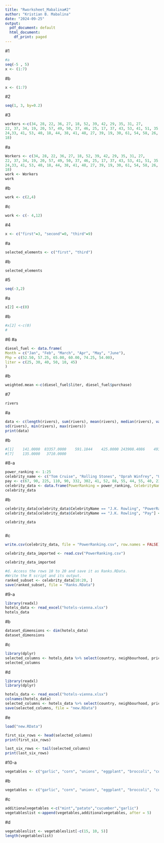```yaml
---
title: "Rworksheet_Mabalina#2"
author: "Kristian B. Mabalina"
date: "2024-09-25"
output:
  pdf_document: default
  html_document:
    df_print: paged
---
```


#1
```r
#a
seq(-5 , 5)
x <- (1:7)

```
#b
```r

x <- (1:7)
```

#2
```r
seq(1, 3, by=0.2)
```

#3
```r
workers <-c(34, 28, 22, 36, 27, 18, 52, 39, 42, 29, 35, 31, 27,
22, 37, 34, 19, 20, 57, 49, 50, 37, 46, 25, 17, 37, 43, 53, 41, 51, 35,
24,33, 41, 53, 40, 18, 44, 38, 41, 48, 27, 39, 19, 30, 61, 54, 58, 26,
18)
```
#a
```r
Workers <- c(34, 28, 22, 36, 27, 18, 52, 39, 42, 29, 35, 31, 27,
22, 37, 34, 19, 20, 57, 49, 50, 37, 46, 25, 17, 37, 43, 53, 41, 51, 35,
24,33, 41, 53, 40, 18, 44, 38, 41, 48, 27, 39, 19, 30, 61, 54, 58, 26,
18)
work <- Workers
work
```
#b
```r
work <- c(2,4)
```
#c
```r
work <- c(- 4,12)
```
#4
```r
x <- c("first"=3, "second"=0, "third"=9)
```
#a
```r
selected_elements <- c("first", "third")
```
#b
```r
selected_elements
```
#5
```r
seq(-3,2)
```
#a
```r
x[2] <-c(0)
```
#b
```r
#x[2] <-c(0)
#
```
#6
#a
```r
diesel_fuel <- data.frame(
Month = c("Jan", "Feb", "March", "Apr", "May", "June"),
Php = c(52.50, 57.25, 65.00, 60.00, 74.25, 54.00),
liter = c(25, 30, 40, 50, 10, 45)
)

```
#b
```r
weighted.mean <-c(diesel_fuel$liter, diesel_fuel$purchase)
```

#7
```r
rivers
```
#a
```r
data <- c(length(rivers), sum(rivers), mean(rivers), median(rivers), var(rivers),
sd(rivers), min(rivers), max(rivers))
print(data)
```
#b
```r
#[1]    141.0000  83357.0000    591.1844    425.0000 243908.4086    493.8708
#[7]    135.0000   3710.0000
```

#8-a
```r
power_ranking <- 1:25
celebrity_name <- c("Tom Cruise", "Rolling Stones", "Oprah Winfrey", "U2", "Tiger Woods", "Steven Spielberg", "Howard Stern", "50 Cent", "Cast of the Sopranos", "Dan Brown", "Bruce Springsteen", "Donald Trump", "Muhammad Ali", "Paul McCartney", "George Lucas", "Elton John", "David Letterman", "Phil Mickelson", "J.K. Rowling", "Bradd Pitt", "Peter Jackson", "Dr. Phil McGraw", "Jay Leno", "Celine Dion", "Kobe Bryant")
pay <- c(67, 90, 225, 110, 90, 332, 302, 41, 52, 88, 55, 44, 55, 40, 233, 34, 40, 47, 75, 25, 39, 45, 32, 40, 31)
celebrity_data <- data.frame(PowerRanking = power_ranking, CelebrityName = celebrity_name, Pay = pay)
celebrity_data

```
#b
```r
celebrity_data[celebrity_data$CelebrityName == "J.K. Rowling", "PowerRanking"] <- 15
celebrity_data[celebrity_data$CelebrityName == "J.K. Rowling", "Pay"] <- 90

celebrity_data



```
#c
```r
write.csv(celebrity_data, file = "PowerRanking.csv", row.names = FALSE)

celebrity_data_imported <- read.csv("PowerRanking.csv")

celebrity_data_imported

```

```r
#d. Access the rows 10 to 20 and save it as Ranks.RData.
#Write the R script and its output.
ranked_subset <- celebrity_data[10:20, ]
save(ranked_subset, file = "Ranks.RData")
```

#9-a
```r
library(readxl)
hotels_data <- read_excel("hotels-vienna.xlsx")
hotels_data
```
#b
```r
dataset_dimensions <- dim(hotels_data)
dataset_dimensions
```
#c
```r
library(dplyr)
selected_columns <- hotels_data %>% select(country, neighbourhood, price, stars, accommodation_type, rating)
selected_columns
```
#d
```r
library(readxl)
library(dplyr)

hotels_data <- read_excel("hotels-vienna.xlsx")
colnames(hotels_data)
selected_columns <- hotels_data %>% select(country, neighbourhood, price, stars, accommodation_type, rating)
save(selected_columns, file = "new.RData")

```
#e
```r
load("new.RData")

first_six_rows <- head(selected_columns)
print(first_six_rows)

last_six_rows <- tail(selected_columns)
print(last_six_rows)
```

#10-a
```r
vegetables <- c("garlic", "corn", "unions", "eggplant", "broccoli", "collard greens", "peas", "cabbage", "pumpkin", "papaya")
```

#b
```r
vegetables <- c("garlic", "corn", "unions", "eggplant", "broccoli", "collard greens", "peas", "cabbage", "pumpkin", "papaya", "lettuce", "spinnach")
```

#c
```r
additionalvegetables <-c("mint","patato","cucumber","garlic")
vegetableslist <-append(vegetables,additionalvegetables, after = 5)
```
#d
```r
vegetableslist <- vegetableslist[-c(15, 10, 5)]
length(vegetableslist)
```